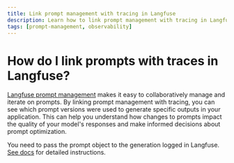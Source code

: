 ```yaml
---
title: Link prompt management with tracing in Langfuse
description: Learn how to link prompt management with tracing in Langfuse to see which prompt versions were used. This can help you understand how changes to prompts impact the quality of your model's responses and make informed decisions about prompt optimization.
tags: [prompt-management, observability]
---
```


# How do I link prompts with traces in Langfuse?

[Langfuse prompt management](/docs/prompts) makes it easy to collaboratively manage and iterate on prompts. By linking prompt management with tracing, you can see which prompt versions were used to generate specific outputs in your application. This can help you understand how changes to prompts impact the quality of your model's responses and make informed decisions about prompt optimization.

You need to pass the prompt object to the generation logged in Langfuse. [See docs](/docs/prompts/get-started#link-with-langfuse-tracing-optional) for detailed instructions.
